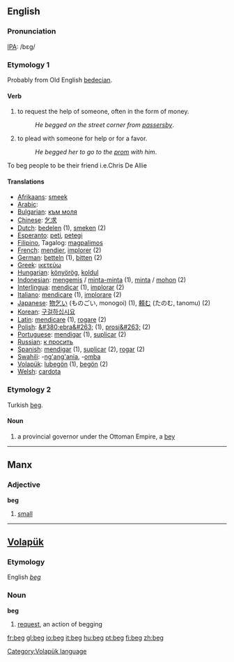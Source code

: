 ==English==
===Pronunciation===
[[IPA]]: /bɛg/

===Etymology 1===
Probably from Old English [[bedecian]].

==== Verb ====
{{en-verb|beg|begs|begged|begging}}
#to request the help of someone, often in the form of money.
#:''He begged on the street corner from [[passersby]]''. 
#to plead with someone for help or for a favor.
#:''He begged her to go to the [[prom]] with him''.
To beg people to be their friend i.e.Chris De Allie

==== Translations ====
*[[Afrikaans]]: [[smeek]]
*[[Arabic]]: {{ARchar|[[إستجد]]}}
*[[Bulgarian]]: [[към моля]]
*[[Chinese]]: [[乞求]]
*[[Dutch]]: [[bedelen]] (1), [[smeken]] (2)
*[[Esperanto]]: [[peti]], [[petegi]]
*[[Filipino]], Tagalog: [[magpalimos]]
*[[French]]: [[mendier]], [[implorer]] (2)
*[[German]]: [[betteln]] (1), [[bitten]] (2)
*[[Greek]]: [[ικετεύω]]
*[[Hungarian]]: [[könyörög]], [[koldul]]
*[[Indonesian]]: [[mengemis]] / [[minta-minta]] (1), [[minta]] / [[mohon]] (2)
*[[Interlingua]]: [[mendicar]] (1), [[implorar]] (2)
*[[Italiano]]: [[mendicare]] (1), [[implorare]] (2)
*[[Japanese]]: [[物乞い]] (ものごい, monogoi) (1), [[頼む]] (たのむ, tanomu) (2)
*[[Korean]]: [[구걸하십시요]]
*[[Latin]]: [[mendicare]] (1), [[rogare]] (2)
*[[Polish]]: [[&#380;ebra&#263;]] (1), [[prosi&#263;]] (2)
*[[Portuguese]]: [[mendigar]] (1), [[suplicar]] (2) 
*[[Russian]]: [[к просить]]
*[[Spanish]]: [[mendigar]] (1), [[suplicar]] (2), [[rogar]] (2) 
*[[Swahili]]: -[[ng'ang'ania]], -[[omba]]
*[[Volapük]]: [[lubegön]] (1), [[begön]] (2)
*[[Welsh]]: [[cardota]]

===Etymology 2===
Turkish [[beg#Turkish|beg]].

====Noun====
{{en-noun|beg|begs}}
# a provincial governor under the Ottoman Empire, a [[bey]]

----

== Manx ==
===Adjective===
'''beg'''
#[[small]]

----

== [[Volapük]] ==
===Etymology===
English ''[[beg]]''
===Noun===
'''beg'''

# [[request]], an action of begging

[[Category:Volapük language]]

[[fr:beg]]
[[gl:beg]]
[[io:beg]]
[[it:beg]]
[[hu:beg]]
[[pt:beg]]
[[fi:beg]]
[[zh:beg]]